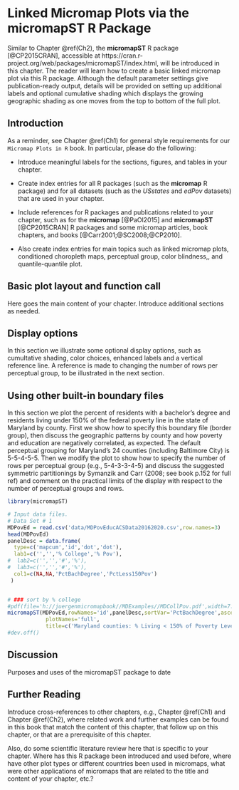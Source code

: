 # Linked Micromap Plots via the **micromapST** R Package {#Ch3}


\chapterauthor{Linda Williams Pickle, James Blackwood Pearson, Jr., Daniel B. Carr}


Similar to Chapter \@ref(Ch2), the **micromapST**\index{R Packages!micromapST} R package [@CP2015CRAN],
accessible at https://cran.r-project.org/web/packages/micromapST/index.html,
will be introduced in this chapter. The reader will learn how to create a 
basic linked micromap plot\index{Linked micromap plot} via this R package. 
Although the default parameter settings give publication-ready output,
details will be provided on setting up additional labels and optional cumulative shading
which displays the growing geographic shading as one moves from the top to bottom
of the full plot.


## Introduction {#Ch3-Introduction}


As a reminder, see Chapter \@ref(Ch1) for general style requirements
for our `Micromap Plots in R` book. In particular, please do the following:

- Introduce meaningful labels for the sections, figures, and tables in your chapter.

- Create index entries for all R packages (such as the **micromap**\index{R Packages!micromap} R package)
and for all datasets (such as the _USstates_\index{Datasets!USstates} and _edPov_\index{Datasets!edPov} datasets)
that are used in your chapter.

- Include references for R packages and publications related to your chapter,
such as for the **micromap**\index{R Packages!micromap} [@PaOl2015] and 
**micromapST**\index{R Packages!micromapST} [@CP2015CRAN] R packages
and some micromap articles, book chapters, and books [@Carr2001;@SC2008;@CP2010].

- Also create index entries for main topics such as
linked micromap plots,\index{Linked micromap plot}
conditioned choropleth maps,\index{Conditioned choropleth map}
perceptual group,\index{Perceptual group}
color blindness,\index{Color blindness},
and quantile-quantile plot.\index{Quantile-quantile plot}


## Basic plot layout and function call {#Ch3-Basics}


Here goes the main content of your chapter. Introduce additional sections as needed.

## Display options {#Ch3-DisplayOpt}

In this section we illustrate some optional display options, such as cumultative shading, color choices,
enhanced labels and a vertical reference line. A reference is made to changing the number of rows per
perceptual group, to be illustrated in the next section.

## Using other built-in boundary files {#Ch3-OtherBoundaries}

In this section we plot the percent of residents with a bachelor's degree and residents living under 150%
of the federal poverty line in the state of Maryland by county.
First we show how to specify this boundary file (border group), then discuss the geographic patterns by county
and how poverty and education are negatively correlated, as expected. The default perceptual grouping for
Maryland's 24 counties (including Baltimore City) is 5-5-4-5-5.
Then we modify the plot to show how to specify the number of rows per perceptual group (e.g., 5-4-3-3-4-5) 
and discuss the suggested symmetric partitionings by Symanzik and Carr (2008; see book p.152 for full ref)
and comment on the practical limits of the display with respect to the number of perceptual groups and rows.

```r

library(micromapST)

# Input data files.
# Data Set # 1
MDPovEd = read.csv('data/MDPovEducACSData20162020.csv',row.names=3)
head(MDPovEd)
panelDesc = data.frame(
  type=c('mapcum','id','dot','dot'),  
  lab1=c('','','% College','% Pov'),		
#  lab2=c('','','#','%'),
#  lab3=c('','','#','%'),
  col1=c(NA,NA,'PctBachDegree','PctLess150Pov')
 )


# ### sort by % college
#pdf(file='h://juergenmicromapbook//MDExamples//MDCollPov.pdf',width=7.5,height=10)
micromapST(MDPovEd,rowNames='id',panelDesc,sortVar='PctBachDegree',ascend=F,bordGrp='MarylandBG',
            plotNames='full',
            title=c('Maryland counties: % Living < 150% of Poverty Level and % with 4+ Years of College'))  
#dev.off()
```

## Discussion {#Ch3-Discussion}
Purposes and uses of the micromapST package to date

## Further Reading {#Ch3-FurtherReading}


Introduce cross-references to other chapters, e.g., Chapter \@ref(Ch1) and Chapter \@ref(Ch2),
where related work and further examples can be found in this book that match the content of this
chapter, that follow up on this chapter, or that are a prerequisite of this chapter.

Also, do some scientific literature review here that is specific to your chapter.
Where has this R package been introduced and used before, where have other plot types
or different countries been used in micromaps, what were other applications 
of micromaps that are related to the title and content of your chapter, etc.?


\printbibliography[segment=\therefsegment,heading=subbibliography]

